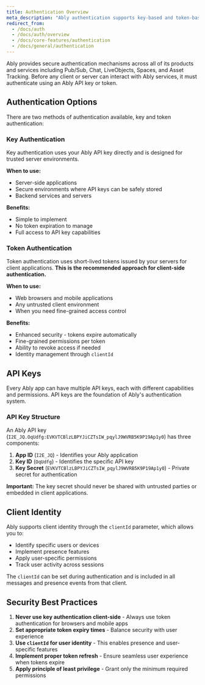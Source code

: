 ```yaml
---
title: Authentication Overview
meta_description: "Ably authentication supports key-based and token-based authentication for secure access across all Ably products and services."
redirect_from:
  - /docs/auth
  - /docs/auth/overview
  - /docs/core-features/authentication
  - /docs/general/authentication
---
```


Ably provides secure authentication mechanisms across all of its products and services including Pub/Sub, Chat, LiveObjects, Spaces, and Asset Tracking. Before any client or server can interact with Ably services, it must authenticate using an Ably API key or token.

## Authentication Options

There are two methods of authentication available, key and token authentication:

### Key Authentication

Key authentication uses your Ably API key directly and is designed for trusted server environments.

**When to use:**
- Server-side applications
- Secure environments where API keys can be safely stored
- Backend services and servers

**Benefits:**
- Simple to implement
- No token expiration to manage
- Full access to API key capabilities

### Token Authentication

Token authentication uses short-lived tokens issued by your servers for client applications. **This is the recommended approach for client-side authentication.**

**When to use:**
- Web browsers and mobile applications
- Any untrusted client environment
- When you need fine-grained access control

**Benefits:**
- Enhanced security - tokens expire automatically
- Fine-grained permissions per token
- Ability to revoke access if needed
- Identity management through `clientId`

## API Keys

Every Ably app can have multiple API keys, each with different capabilities and permissions. API keys are the foundation of Ably's authentication system.

### API Key Structure

An Ably API key (`I2E_JQ.OqUdfg:EVKVTCBlzLBPYJiCZTsIW_pqylJ9WVRB5K9P19Ap1y0`) has three components:

1. **App ID** (`I2E_JQ`) - Identifies your Ably application
2. **Key ID** (`OqUdfg`) - Identifies the specific API key
3. **Key Secret** (`EVKVTCBlzLBPYJiCZTsIW_pqylJ9WVRB5K9P19Ap1y0`) - Private secret for authentication

**Important:** The key secret should never be shared with untrusted parties or embedded in client applications.

## Client Identity

Ably supports client identity through the `clientId` parameter, which allows you to:

- Identify specific users or devices
- Implement presence features
- Apply user-specific permissions
- Track user activity across sessions

The `clientId` can be set during authentication and is included in all messages and presence events from that client.

## Security Best Practices

1. **Never use key authentication client-side** - Always use token authentication for browsers and mobile apps
2. **Set appropriate token expiry times** - Balance security with user experience
3. **Use `clientId` for user identity** - This enables presence and user-specific features
4. **Implement proper token refresh** - Ensure seamless user experience when tokens expire
5. **Apply principle of least privilege** - Grant only the minimum required permissions
